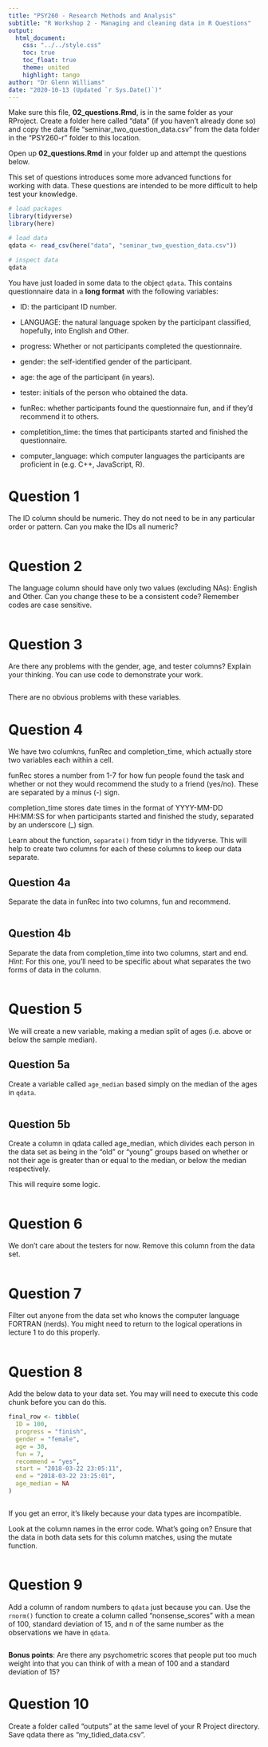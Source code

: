```yaml
---
title: "PSY260 - Research Methods and Analysis"
subtitle: "R Workshop 2 - Managing and cleaning data in R Questions"
output: 
  html_document:
    css: "../../style.css"
    toc: true
    toc_float: true
    theme: united
    highlight: tango
author: "Dr Glenn Williams"
date: "2020-10-13 (Updated `r Sys.Date()`)"
---
```


Make sure this file, **02_questions.Rmd**, is in the same folder as your RProject. 
Create a folder here called "data" (if you haven't already done so) and copy the data file "seminar_two_question_data.csv" from the data folder in the "PSY260-r" folder to this location.

Open up **02_questions.Rmd** in your folder up and attempt the questions below. 

This set of questions introduces some more advanced functions for working with data. These questions are intended to be more difficult to help test your knowledge.

```r
# load packages
library(tidyverse)
library(here)

# load data
qdata <- read_csv(here("data", "seminar_two_question_data.csv"))

# inspect data
qdata
```

You have just loaded in some data to the object `qdata`. This contains questionnaire data in a **long format** with the following variables:

- ID: the participant ID number.

- LANGUAGE: the natural language spoken by the participant classified, hopefully, into English and Other.

- progress: Whether or not participants completed the questionnaire.

- gender: the self-identified gender of the participant.

- age: the age of the participant (in years).

- tester: initials of the person who obtained the data.

- funRec: whether participants found the questionnaire fun, and if they'd recommend it to others.

- completition_time: the times that participants started and finished the questionnaire.

- computer_language: which computer languages the participants are proficient in (e.g. C++, JavaScript, R).

# Question 1

The ID column should be numeric. They do not need to be in any particular order or pattern. Can you make the IDs all numeric?

```r

```

# Question 2

The language column should have only two values (excluding NAs): English and Other. Can you change these to be a consistent code? Remember codes are case sensitive.

```r

```

# Question 3

Are there any problems with the gender, age, and tester columns? Explain your thinking. You can use code to demonstrate your work.

```r

```

There are no obvious problems with these variables.

# Question 4

We have two columkns, funRec and completion_time, which actually store two variables each within a cell. 

funRec stores a number from 1-7 for how fun people found the task and whether or not they would recommend the study to a friend (yes/no). These are separated by a minus (-) sign.

completion_time stores date times in the format of YYYY-MM-DD HH:MM:SS for when participants started and finished the study, separated by an underscore (_) sign.

Learn about the function, `separate()` from tidyr in the tidyverse. This will help to create two columns for each of these columns to keep our data separate.

## Question 4a

Separate the data in funRec into two columns, fun and recommend.

```r

```

## Question 4b

Separate the data from completion_time into two columns, start and end. *Hint*: For this one, you'll need to be specific about what separates the two forms of data in the column.

```r

```

# Question 5

We will create a new variable, making a median split of ages (i.e. above or below the sample median).

## Question 5a

Create a variable called `age_median` based simply on the median of the ages in `qdata`.

```r

```

## Question 5b

Create a column in qdata called age_median, which divides each person in the data set as being in the "old" or "young" groups based on whether or not their age is greater than or equal to the median, or below the median respectively.

This will require some logic.

```r

```

# Question 6

We don't care about the testers for now. Remove this column from the data set.

```r

```

# Question 7

Filter out anyone from the data set who knows the computer language FORTRAN (nerds). You might need to return to the logical operations in lecture 1 to do this properly.

```r

```

# Question 8

Add the below data to your data set. You may will need to execute this code chunk before you can do this.

```r
final_row <- tibble(
  ID = 100,
  progress = "finish",
  gender = "female",
  age = 30,
  fun = 7,
  recommend = "yes",
  start = "2018-03-22 23:05:11",
  end = "2018-03-22 23:25:01",
  age_median = NA
)
```

```r

```

If you get an error, it's likely because your data types are incompatible. 

Look at the column names in the error code. What's going on? Ensure that the data in both data sets for this column matches, using the mutate function.

```r

```

# Question 9

Add a column of random numbers to `qdata` just because you can. Use the `rnorm()` function to create a column called "nonsense_scores" with a mean of 100, standard deviation of 15, and n of the same number as the observations we have in `qdata`.

```r

```

**Bonus points**: Are there any psychometric scores that people put too much weight into that you can think of with a mean of 100 and a standard deviation of 15? 

# Question 10

Create a folder called "outputs" at the same level of your R Project directory. Save qdata there as "my_tidied_data.csv".

```r

```
